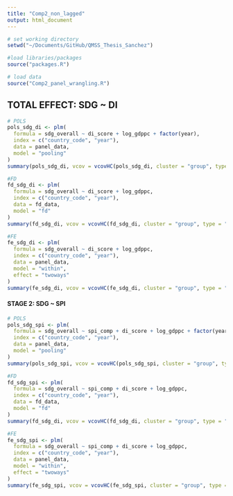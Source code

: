 ```yaml
---
title: "Comp2_non_lagged"
output: html_document
---
```

```r
# set working directory
setwd("~/Documents/GitHub/QMSS_Thesis_Sanchez")

#load libraries/packages
source("packages.R")

# load data
source("Comp2_panel_wrangling.R")
```

## TOTAL EFFECT: SDG ~ DI ## 
```r
# POLS 
pols_sdg_di <- plm(
  formula = sdg_overall ~ di_score + log_gdppc + factor(year),
  index = c("country_code", "year"),
  data = panel_data,
  model = "pooling"
)
summary(pols_sdg_di, vcov = vcovHC(pols_sdg_di, cluster = "group", type = "HC1")) # Robust SEs

#FD
fd_sdg_di <- plm(
  formula = sdg_overall ~ di_score + log_gdppc,
  index = c("country_code", "year"),
  data = fd_data, 
  model = "fd"
) 
summary(fd_sdg_di, vcov = vcovHC(fd_sdg_di, cluster = "group", type = "HC1"))

#FE
fe_sdg_di <- plm(
  formula = sdg_overall ~ di_score + log_gdppc,
  index = c("country_code", "year"),
  data = panel_data,
  model = "within",
  effect = "twoways"
)
summary(fe_sdg_di, vcov = vcovHC(fe_sdg_di, cluster = "group", type = "HC1")) # Robust SEs
```


#### STAGE 2: SDG ~ SPI ####
```r
# POLS
pols_sdg_spi <- plm(
  formula = sdg_overall ~ spi_comp + di_score + log_gdppc + factor(year),
  index = c("country_code", "year"),
  data = panel_data,
  model = "pooling"
)
summary(pols_sdg_spi, vcov = vcovHC(pols_sdg_spi, cluster = "group", type = "HC1")) # Robust SEs

#FD
fd_sdg_spi <- plm(
  formula = sdg_overall ~ spi_comp + di_score + log_gdppc,
  index = c("country_code", "year"),
  data = fd_data, 
  model = "fd"
) 
summary(fd_sdg_di, vcov = vcovHC(fd_sdg_di, cluster = "group", type = "HC1"))

#FE
fe_sdg_spi <- plm(
  formula = sdg_overall ~ spi_comp + di_score + log_gdppc,
  index = c("country_code", "year"),
  data = panel_data,
  model = "within", 
  effect = "twoways" 
)
summary(fe_sdg_spi, vcov = vcovHC(fe_sdg_spi, cluster = "group", type = "HC1")) # Robust SEs
```



